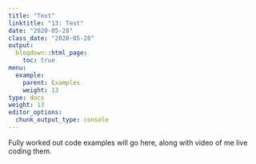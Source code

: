 ```yaml
---
title: "Text"
linktitle: "13: Text"
date: "2020-05-28"
class_date: "2020-05-28"
output:
  blogdown::html_page:
    toc: true
menu:
  example:
    parent: Examples
    weight: 13
type: docs
weight: 13
editor_options: 
  chunk_output_type: console
---
```


Fully worked out code examples will go here, along with video of me live coding them.
